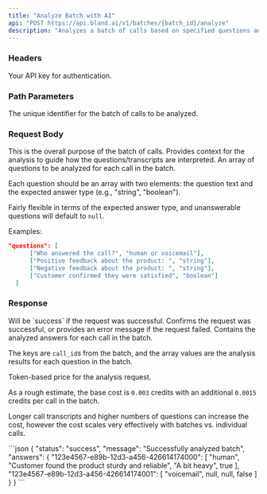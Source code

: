 ```yaml
---
title: "Analyze Batch with AI"
api: "POST https://api.bland.ai/v1/batches/{batch_id}/analyze"
description: "Analyzes a batch of calls based on specified questions and goals."
---
```


### Headers

<ParamField header="authorization" type="string" required>
  Your API key for authentication.
</ParamField>

### Path Parameters

<ParamField query="batch_id" type="string" required>
  The unique identifier for the batch of calls to be analyzed.
</ParamField>

### Request Body

<ParamField body="goal" type="string" required>
  This is the overall purpose of the batch of calls. Provides context for the analysis to guide how the questions/transcripts are interpreted.
</ParamField>

<ParamField body="questions" type="array" required>
  An array of questions to be analyzed for each call in the batch. 
  
  Each question should be an array with two elements: the question text and the expected answer type (e.g., "string", "boolean").

  Fairly flexible in terms of the expected answer type, and unanswerable questions will default to `null`.

  Examples:
  ```json
  "questions": [
        ["Who answered the call?", "human or voicemail"],
        ["Positive feedback about the product: ", "string"],
        ["Negative feedback about the product: ", "string"],
        ["Customer confirmed they were satisfied", "boolean"]
    ]
  ```
</ParamField>

### Response

<ResponseField type="object" name="status">
  Will be `success` if the request was successful.
</ResponseField>

<ResponseField type="string" name="message">
  Confirms the request was successful, or provides an error message if the request failed.
</ResponseField>

<ResponseField type="object" name="answers">
  Contains the analyzed answers for each call in the batch.

  The keys are `call_id`s from the batch, and the array values are the analysis results for each question in the batch.
</ResponseField>

<ResponseField type="number" name="credits_used">
  Token-based price for the analysis request.

  As a rough estimate, the base cost is `0.003` credits with an additional `0.0015` credits per call in the batch.

  Longer call transcripts and higher numbers of questions can increase the cost, however the cost scales very effectively with batches vs. individual calls.
</ResponseField>

<ResponseExample>
```json
{
    "status": "success",
    "message": "Successfully analyzed batch",
    "answers": {
        "123e4567-e89b-12d3-a456-426614174000": [
            "human",
            "Customer found the product sturdy and reliable",
            "A bit heavy",
            true
        ],
        "123e4567-e89b-12d3-a456-426614174001": [
            "voicemail",
            null,
            null,
            false
        ]
    }
}
```
</ResponseExample>


